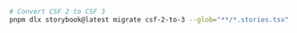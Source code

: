 ```sh
# Convert CSF 2 to CSF 3
pnpm dlx storybook@latest migrate csf-2-to-3 --glob="**/*.stories.tsx" --parser=tsx
```
